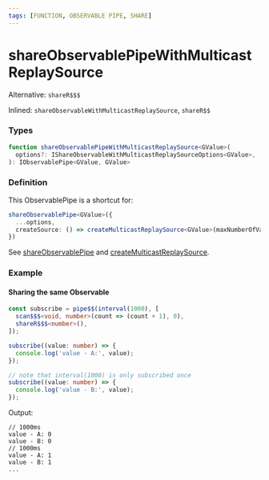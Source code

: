 ```yaml
---
tags: [FUNCTION, OBSERVABLE PIPE, SHARE]
---
```


# shareObservablePipeWithMulticastReplaySource

Alternative: `shareR$$$`

Inlined: `shareObservableWithMulticastReplaySource`, `shareR$$`

### Types

```ts
function shareObservablePipeWithMulticastReplaySource<GValue>(
  options?: IShareObservableWithMulticastReplaySourceOptions<GValue>,
): IObservablePipe<GValue, GValue>
```

### Definition

This ObservablePipe is a shortcut for:

```ts
shareObservablePipe<GValue>({
  ...options,
  createSource: () => createMulticastReplaySource<GValue>(maxNumberOfValues),
})
```

See [shareObservablePipe](/docs/reference/share-observable-pipe/)
and [createMulticastReplaySource](/docs/reference/create-multicast-replay-source/).


### Example

#### Sharing the same Observable

```ts
const subscribe = pipe$$(interval(1000), [
  scan$$$<void, number>(count => (count + 1), 0),
  shareR$$$<number>(),
]);

subscribe((value: number) => {
  console.log('value - A:', value);
});

// note that interval(1000) is only subscribed once
subscribe((value: number) => {
  console.log('value - B:', value);
});
```

Output:

```text
// 1000ms
value - A: 0
value - B: 0
// 1000ms
value - A: 1
value - B: 1
...
```

